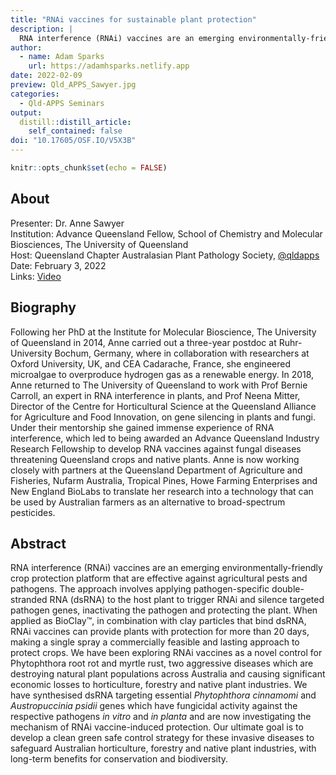 ```yaml
---
title: "RNAi vaccines for sustainable plant protection"
description: |
  RNA interference (RNAi) vaccines are an emerging environmentally-friendly crop protection platform that are effective against agricultural pests and pathogens. The approach involves applying pathogen-specific double-stranded RNA (dsRNA) to the host plant to trigger RNAi and silence targeted pathogen genes, inactivating the pathogen and protecting the plant. When applied as BioClay&trade;, in combination with clay particles that bind dsRNA, RNAi vaccines can provide plants with protection for more than 20 days, making a single spray a commercially feasible and lasting approach to protect crops.
author:
  - name: Adam Sparks
    url: https://adamhsparks.netlify.app
date: 2022-02-09
preview: Qld_APPS_Sawyer.jpg
categories:
  - Qld-APPS Seminars
output:
  distill::distill_article:
    self_contained: false
doi: "10.17605/OSF.IO/V5X3B"
---
```



```r
knitr::opts_chunk$set(echo = FALSE)
```

## About

Presenter: Dr. Anne Sawyer \
Institution: Advance Queensland  Fellow,  School of Chemistry and Molecular Biosciences, The University of Queensland \
Host: Queensland Chapter Australasian Plant Pathology Society, [\@qldapps](https://twitter.com/qldapps) \
Date: February 3, 2022 \
Links: [Video](https://youtu.be/lx7gaj5D-3Y)

## Biography

Following her PhD at the Institute for Molecular Bioscience, The University of Queensland in 2014, Anne carried out a three-year postdoc at Ruhr-University Bochum, Germany, where in collaboration with researchers at Oxford University, UK, and CEA Cadarache, France, she engineered microalgae to overproduce hydrogen gas as a renewable energy.
In 2018, Anne returned to The University of Queensland to work with Prof Bernie Carroll, an expert in RNA interference in plants, and Prof Neena Mitter, Director of the Centre for Horticultural Science at the Queensland Alliance for Agriculture and Food Innovation, on gene silencing in plants and fungi.
Under their mentorship she gained immense experience of RNA interference, which led to being awarded an Advance Queensland Industry Research Fellowship to develop RNA vaccines against fungal diseases threatening Queensland crops and native plants.
Anne is now working closely with partners at the Queensland Department of Agriculture and Fisheries, Nufarm Australia, Tropical Pines, Howe Farming Enterprises and New England BioLabs to translate her research into a technology that can be used by Australian farmers as an alternative to broad-spectrum pesticides.

## Abstract

RNA interference (RNAi) vaccines are an emerging environmentally-friendly crop protection platform that are effective against agricultural pests and pathogens.
The approach involves applying pathogen-specific double-stranded RNA (dsRNA) to the host plant to trigger RNAi and silence targeted pathogen genes, inactivating the pathogen and protecting the plant. When applied as BioClay&trade;, in combination with clay particles that bind dsRNA, RNAi vaccines can provide plants with protection for more than 20 days, making a single spray a commercially feasible and lasting approach to protect crops.
We have been exploring RNAi vaccines as a novel control for Phytophthora root rot and myrtle rust, two aggressive diseases which are destroying natural plant populations across Australia and causing significant economic losses to horticulture, forestry and native plant industries. We have synthesised dsRNA targeting essential _Phytophthora cinnamomi_ and _Austropuccinia psidii_ genes which have fungicidal activity against the respective pathogens _in vitro_ and _in planta_ and are now investigating the mechanism of RNAi vaccine-induced protection.
Our ultimate goal is to develop a clean green safe control strategy for these invasive diseases to safeguard Australian horticulture, forestry and native plant industries, with long-term benefits for conservation and biodiversity.
